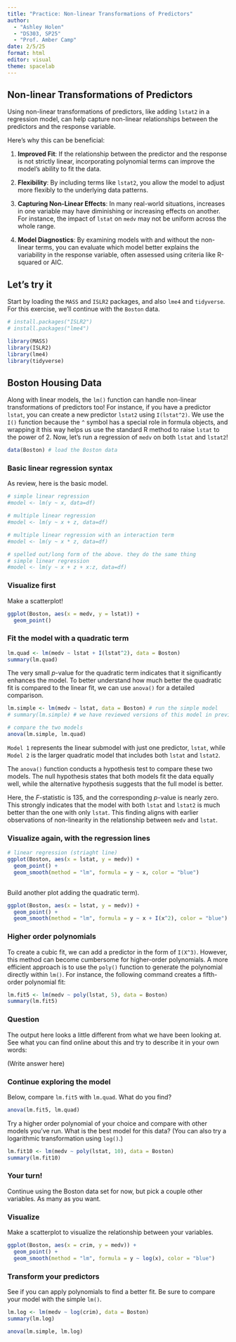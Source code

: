 ```yaml
---
title: "Practice: Non-linear Transformations of Predictors"
author: 
  - "Ashley Holen"
  - "DS303, SP25"
  - "Prof. Amber Camp"
date: 2/5/25
format: html
editor: visual
theme: spacelab
---
```


## Non-linear Transformations of Predictors

Using non-linear transformations of predictors, like adding `lstat2` in a regression model, can help capture non-linear relationships between the predictors and the response variable.

Here's why this can be beneficial:

1.  **Improved Fit**: If the relationship between the predictor and the response is not strictly linear, incorporating polynomial terms can improve the model's ability to fit the data.

2.  **Flexibility**: By including terms like `lstat2`, you allow the model to adjust more flexibly to the underlying data patterns.

3.  **Capturing Non-Linear Effects**: In many real-world situations, increases in one variable may have diminishing or increasing effects on another. For instance, the impact of `lstat` on `medv` may not be uniform across the whole range.

4.  **Model Diagnostics**: By examining models with and without the non-linear terms, you can evaluate which model better explains the variability in the response variable, often assessed using criteria like R-squared or AIC.

## Let's try it

Start by loading the `MASS` and `ISLR2` packages, and also `lme4` and `tidyverse`. For this exercise, we'll continue with the `Boston` data.

```r
# install.packages("ISLR2")
# install.packages("lme4")

library(MASS)
library(ISLR2)
library(lme4)
library(tidyverse)
```

## Boston Housing Data

Along with linear models, the `lm()` function can handle non-linear transformations of predictors too! For instance, if you have a predictor `lstat`, you can create a new predictor `lstat2` using `I(lstat^2)`. We use the `I()` function because the `^` symbol has a special role in formula objects, and wrapping it this way helps us use the standard R method to raise `lstat` to the power of 2. Now, let’s run a regression of `medv` on both `lstat` and `lstat2`!

```r
data(Boston) # load the Boston data
```

### Basic linear regression syntax

As review, here is the basic model.

```r
# simple linear regression
#model <- lm(y ~ x, data=df)

# multiple linear regression
#model <- lm(y ~ x + z, data=df)

# multiple linear regression with an interaction term
#model <- lm(y ~ x * z, data=df)

# spelled out/long form of the above. they do the same thing
# simple linear regression
#model <- lm(y ~ x + z + x:z, data=df)
```

### Visualize first

Make a scatterplot!

```r
ggplot(Boston, aes(x = medv, y = lstat)) +
  geom_point()
```

### Fit the model with a quadratic term

```r
lm.quad <- lm(medv ~ lstat + I(lstat^2), data = Boston) 
summary(lm.quad)
```

The very small *p*-value for the quadratic term indicates that it significantly enhances the model. To better understand how much better the quadratic fit is compared to the linear fit, we can use `anova()` for a detailed comparison.

```r
lm.simple <- lm(medv ~ lstat, data = Boston) # run the simple model
# summary(lm.simple) # we have reviewed versions of this model in previous classes

# compare the two models
anova(lm.simple, lm.quad)
```

`Model 1` represents the linear submodel with just one predictor, `lstat`, while `Model 2` is the larger quadratic model that includes both `lstat` and `lstat2`.

The `anova()` function conducts a hypothesis test to compare these two models. The null hypothesis states that both models fit the data equally well, while the alternative hypothesis suggests that the full model is better.

Here, the *F*-statistic is 135, and the corresponding *p*-value is nearly zero. This strongly indicates that the model with both `lstat` and `lstat2` is much better than the one with only `lstat`. This finding aligns with earlier observations of non-linearity in the relationship between `medv` and `lstat`.

### Visualize again, with the regression lines

```r
# linear regression (striaght line)
ggplot(Boston, aes(x = lstat, y = medv)) +
  geom_point() +
  geom_smooth(method = "lm", formula = y ~ x, color = "blue")
  
```

Build another plot adding the quadratic term).

```r
ggplot(Boston, aes(x = lstat, y = medv)) +
  geom_point() +
  geom_smooth(method = "lm", formula = y ~ x + I(x^2), color = "blue")

```

### Higher order polynomials

To create a cubic fit, we can add a predictor in the form of `I(X^3)`. However, this method can become cumbersome for higher-order polynomials. A more efficient approach is to use the `poly()` function to generate the polynomial directly within `lm()`. For instance, the following command creates a fifth-order polynomial fit:

```r
lm.fit5 <- lm(medv ~ poly(lstat, 5), data = Boston)
summary(lm.fit5)
```

### Question

The output here looks a little different from what we have been looking at. See what you can find online about this and try to describe it in your own words:

(Write answer here)

### Continue exploring the model

Below, compare `lm.fit5` with `lm.quad`. What do you find?

```r
anova(lm.fit5, lm.quad)
```

Try a higher order polynomial of your choice and compare with other models you've run. What is the best model for this data? (You can also try a logarithmic transformation using `log()`.)

```r
lm.fit10 <- lm(medv ~ poly(lstat, 10), data = Boston)
summary(lm.fit10)
```

### Your turn!

Continue using the Boston data set for now, but pick a couple other variables. As many as you want.

### Visualize

Make a scatterplot to visualize the relationship between your variables.

```r
ggplot(Boston, aes(x = crim, y = medv)) +
  geom_point() + 
  geom_smooth(method = "lm", formula = y ~ log(x), color = "blue")
```

### Transform your predictors

See if you can apply polynomials to find a better fit. Be sure to compare your model with the simple `lm()`.

```r
lm.log <- lm(medv ~ log(crim), data = Boston)
summary(lm.log)

anova(lm.simple, lm.log)
```
